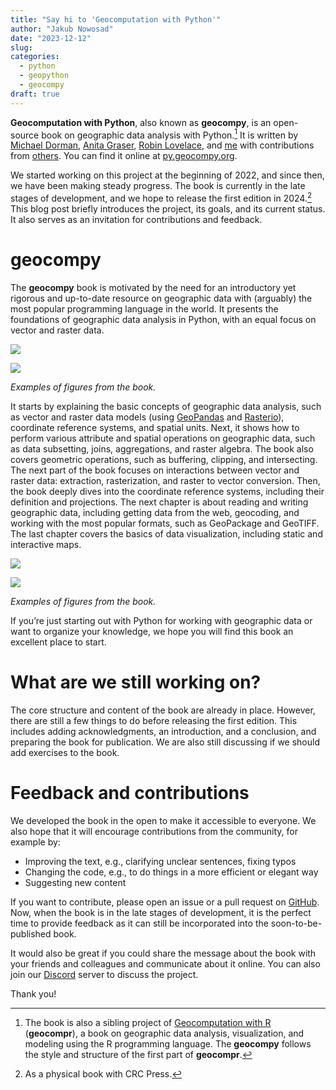 ```yaml
---
title: "Say hi to 'Geocomputation with Python'" 
author: "Jakub Nowosad"
date: "2023-12-12"
slug: 
categories: 
  - python
  - geopython
  - geocompy
draft: true
---
```


**Geocomputation with Python**, also known as **geocompy**, is an open-source book on geographic data analysis with Python.^[The book is also a sibling project of [Geocomputation with R](https://r.geocompy.org) (**geocompr**), a book on geographic data analysis, visualization, and modeling using the R programming language. The **geocompy** follows the style and structure of the first part of **geocompr**.]
It is written by [Michael Dorman](https://geobgu.xyz/), [Anita Graser](https://anitagraser.com/), [Robin Lovelace](https://www.robinlovelace.net/), and [me](https://jakubnowosad.com/) with contributions from [others](https://github.com/geocompx/geocompy/graphs/contributors).
You can find it online at [py.geocompy.org](https://py.geocompy.org).

We started working on this project at the beginning of 2022, and since then, we have been making steady progress.
The book is currently in the late stages of development, and we hope to release the first edition in 2024.^[As a physical book with CRC Press.]
This blog post briefly introduces the project, its goals, and its current status.
It also serves as an invitation for contributions and feedback.

# geocompy

The **geocompy** book is motivated by the need for an introductory yet rigorous and up-to-date resource on geographic data with (arguably) the most popular programming language in the world.
It presents the foundations of geographic data analysis in Python, with an equal focus on vector and raster data.

::: {#figs1 layout-ncol=2}

![](fig1.png)

![](fig2.png)

*Examples of figures from the book.*
:::

It starts by explaining the basic concepts of geographic data analysis, such as vector and raster data models (using [GeoPandas](https://geopandas.org/) and [Rasterio](https://rasterio.readthedocs.io/en/latest/)), coordinate reference systems, and spatial units.
Next, it shows how to perform various attribute and spatial operations on geographic data, such as data subsetting, joins, aggregations, and raster algebra.
The book also covers geometric operations, such as buffering, clipping, and intersecting.
The next part of the book focuses on interactions between vector and raster data: extraction, rasterization, and raster to vector conversion.
Then, the book deeply dives into the coordinate reference systems, including their definition and projections.
The next chapter is about reading and writing geographic data, including getting data from the web, geocoding, and working with the most popular formats, such as GeoPackage and GeoTIFF.
The last chapter covers the basics of data visualization, including static and interactive maps.

::: {#figs2 layout-ncol=2}

![](fig3.png)

![](fig4.png)

*Examples of figures from the book.*
:::

If you’re just starting out with Python for working with geographic data or want to organize your knowledge, we hope you will find this book an excellent place to start.

# What are we still working on?

The core structure and content of the book are already in place.
However, there are still a few things to do before releasing the first edition.
This includes adding acknowledgments, an introduction, and a conclusion, and preparing the book for publication.
We are also still discussing if we should add exercises to the book.

# Feedback and contributions

We developed the book in the open to make it accessible to everyone.
We also hope that it will encourage contributions from the community, for example by:

- Improving the text, e.g., clarifying unclear sentences, fixing typos
- Changing the code, e.g., to do things in a more efficient or elegant way
- Suggesting new content 

If you want to contribute, please open an issue or a pull request on [GitHub](https://github.com/geocompx/geocompy).
Now, when the book is in the late stages of development, it is the perfect time to provide feedback as it can still be incorporated into the soon-to-be-published book.

It would also be great if you could share the message about the book with your friends and colleagues and communicate about it online.
You can also join our [Discord](https://discord.gg/PMztXYgNxp) server to discuss the project.

Thank you!
